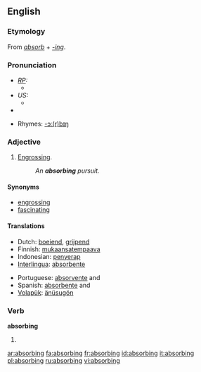 ==English==
===Etymology===
From ''[[absorb]]'' + ''[[-ing]]''.

===Pronunciation===
* ''[[RP]]:''
** {{IPA|/əbˈzɔːbɪŋ/; /əbˈsɔːbɪŋ/}}
* ''US:''
** {{IPA|/æbˈzɔːrbɪŋ/; /æbˈsɔːrbɪŋ/}}
*{{audio|en-us-absorbing.ogg|Audio (US)}}

*Rhymes: [[Rhymes:English:-ɔː(r)bɪŋ|-ɔː(r)bɪŋ]]

===Adjective===
{{en-adj}}
# [[engross|Engrossing]].
#: ''An '''absorbing''' pursuit.''

====Synonyms====
* [[engrossing]]
* [[fascinating]]

====Translations====
{{top}}
* Dutch: [[boeiend]], [[grijpend]]
* Finnish: [[mukaansatempaava]]
* Indonesian: [[penyerap]]
* [[Interlingua]]: [[absorbente]]
{{mid}}
* Portuguese: [[absorvente]] {{m}} and {{f}}
* Spanish: [[absorbente]] {{m}} and {{f}}
* [[Volapük]]: [[änüsugön]]
{{bottom}}

===Verb===
'''absorbing'''
# {{present participle of|[[absorb]]}}

[[ar:absorbing]]
[[fa:absorbing]]
[[fr:absorbing]]
[[id:absorbing]]
[[it:absorbing]]
[[pl:absorbing]]
[[ru:absorbing]]
[[vi:absorbing]]